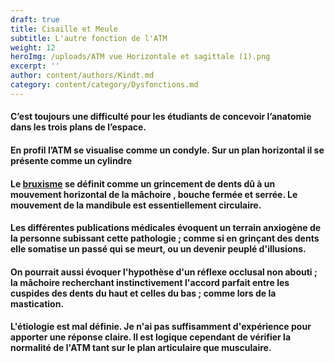 ```yaml
---
draft: true
title: Cisaille et Meule
subtitle: L'autre fonction de l'ATM
weight: 12
heroImg: /uploads/ATM vue Horizontale et sagittale (1).png
excerpt: ''
author: content/authors/Kindt.md
category: content/category/Dysfonctions.md
---
```


#### C’est toujours une difficulté pour les étudiants de&#xA;concevoir l’anatomie dans les trois plans de l’espace.

#### En profil l’ATM se visualise comme un condyle. Sur un&#xA;plan horizontal il se présente comme un cylindre

<Space height={15} />

#### Le [bruxisme](https://www.google.com/search?q=le+bruxisme+c%27est+quoi\&oq=le+bruxisme\&gs_lcrp=EgZjaHJvbWUqBwgDEAAYgAQyCQgAEEUYORiABDIJCAEQRRg7GIAEMgcIAhAAGIAEMgcIAxAAGIAEMgcIBBAAGIAEMgcIBRAAGIAEMgcIBhAAGIAEMgYIBxBFGDzSAQkxMTY3MGowajeoAgCwAgA\&sourceid=chrome\&ie=UTF-8 "Bruxisme") se définit comme un grincement de dents dû à un mouvement horizontal de la mâchoire , bouche fermée et serrée. Le mouvement de la mandibule est essentiellement circulaire.

<Space height={20} />

#### Les différentes publications médicales évoquent un terrain anxiogène de la personne subissant cette pathologie ; comme si en grinçant des dents  elle somatise un passé qui se meurt, ou un devenir  peuplé d'illusions.

<Space height={10} />

#### On pourrait aussi évoquer l'hypothèse d'un réflexe occlusal non abouti ; la mâchoire recherchant instinctivement l'accord parfait entre les cuspides des dents du haut et  celles du bas ; comme lors de la mastication.

<Space height={20} />

#### L'étiologie est mal définie. Je n'ai pas suffisamment d'expérience pour apporter une réponse claire. Il est logique cependant de vérifier la normalité de l'ATM tant sur le plan articulaire que musculaire.
